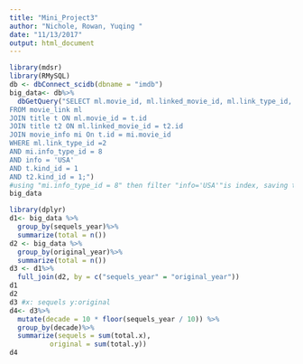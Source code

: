 ```yaml
---
title: "Mini_Project3"
author: "Nichole, Rowan, Yuqing "
date: "11/13/2017"
output: html_document
---
```

```r
library(mdsr)
library(RMySQL)
db <- dbConnect_scidb(dbname = "imdb")
big_data<- db%>% 
  dbGetQuery("SELECT ml.movie_id, ml.linked_movie_id, ml.link_type_id, t.title AS movie_title, t2.title AS linked_movie_title, t.production_year AS original_year, t2.production_year AS sequels_year, t2.production_year - t.production_year AS year_difference
FROM movie_link ml
JOIN title t ON ml.movie_id = t.id
JOIN title t2 ON ml.linked_movie_id = t2.id
JOIN movie_info mi On t.id = mi.movie_id
WHERE ml.link_type_id =2 
AND mi.info_type_id = 8
AND info = 'USA'
AND t.kind_id = 1
AND t2.kind_id = 1;")
#using "mi.info_type_id = 8" then filter "info='USA'"is index, saving time of calculation
big_data


```

```r
library(dplyr)
d1<- big_data %>%
  group_by(sequels_year)%>%
  summarize(total = n())
d2 <- big_data %>%
  group_by(original_year)%>%
  summarize(total = n())
d3 <- d1%>%
  full_join(d2, by = c("sequels_year" = "original_year"))
d1
d2
d3 #x: sequels y:original
d4<- d3%>%
  mutate(decade = 10 * floor(sequels_year / 10)) %>%
  group_by(decade)%>%
  summarize(sequels = sum(total.x),
          original = sum(total.y))
d4
```

